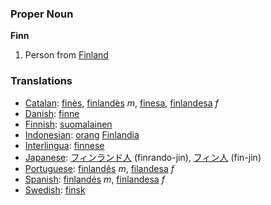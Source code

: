 === Proper Noun ===
'''Finn'''

# Person from [[Finland]]

=== Translations ===
*[[Catalan]]: [[finès]], [[finlandès]] ''m'', [[finesa]], [[finlandesa]] ''f''
*[[Danish]]: [[finne]]
*[[Finnish]]: [[suomalainen]]
*[[Indonesian]]: [[orang]] [[Finlandia]]
*[[Interlingua]]: [[finnese]]
*[[Japanese]]: [[フィンランド]][[人]] (finrando-jin), [[フィン]][[人]] (fin-jin)
*[[Portuguese]]: [[finlandês]] ''m'', [[filandesa]] ''f''
*[[Spanish]]: [[finlandés]] ''m'', [[finlandesa]] ''f''
*[[Swedish]]: [[finsk]]